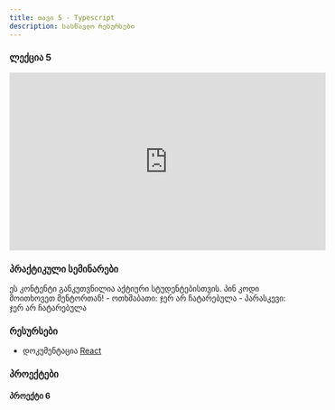 ```yaml
---
title: თავი 5 - Typescript
description: სასწავლო რესურსები
---
```


### ლექცია 5

<iframe width="560" height="315" src="https://www.youtube.com/embed/UJRh_hItOpg?si=T6piDGyvSQtygRTM" title="YouTube video player" frameborder="0" allow="accelerometer; autoplay; clipboard-write; encrypted-media; gyroscope; picture-in-picture; web-share" allowFullScreen></iframe>

### პრაქტიკული სემინარები

<Card>
  <PinCodeProtectedContent>
    <Locked>
      ეს კონტენტი განკუთვნილია აქტიური სტუდენტებისთვის. პინ კოდი მოითხოვეთ
      მენტორთან!
    </Locked>
    <Unlocked>
      - ოთხშაბათი: ჯერ არ ჩატარებულა
      - პარასკევი: ჯერ არ ჩატარებულა
    </Unlocked>
  </PinCodeProtectedContent>
</Card>

### რესურსები

- დოკუმენტაცია [React](https://react.dev)

### პროექტები

#### პროექტი 6